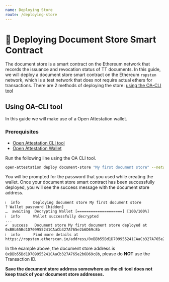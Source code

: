 ```yaml
---
name: Deploying Store
route: /deploying-store
---
```


# 🚀 Deploying Document Store Smart Contract

The document store is a smart contract on the Ethereum network that records the issuance and revocation status of TT documents. In this guide, we will deploy a document store smart contract on the Ethereum `ropsten` network, which is a test network that does not require actual ethers for transactions.
There are 2 methods of deploying the store: [using the OA-CLI tool](#using-oa-cli-tool)

## Using OA-CLI tool

In this guide we will make use of a Open Attestation wallet.

### Prerequisites
- [Open Attestation CLI tool](https://openattestation.com/docs/component/open-attestation-cli)
- [Open Attestation Wallet](https://openattestation.com/docs/verifiable-document/wallet)

Run the following line using the OA CLI tool.

```bash
open-attestation deploy document-store "My first document store" --network ropsten --encrypted-wallet-path wallet.json
```

You will be prompted for the password that you used while creating the wallet. Once your document store smart contract has been successfully deployed, you will see the success message with the document store address.

```text
ℹ  info      Deploying document store My first document store
? Wallet password [hidden]
…  awaiting  Decrypting Wallet [====================] [100/100%]
ℹ  info      Wallet successfully decrypted
...
✔  success   Document store My first document store deployed at 0xBBb55Bd1D709955241CAaCb327A765e2b6D69c8b
ℹ  info      Find more details at https://ropsten.etherscan.io/address/0xBBb55Bd1D709955241CAaCb327A765e2b6D69c8b
```

In the example above, the document store address is `0xBBb55Bd1D709955241CAaCb327A765e2b6D69c8b`, please do **NOT** use the Transaction ID.

**Save the document store address somewhere as the cli tool does not keep track of your document store addresses.**
